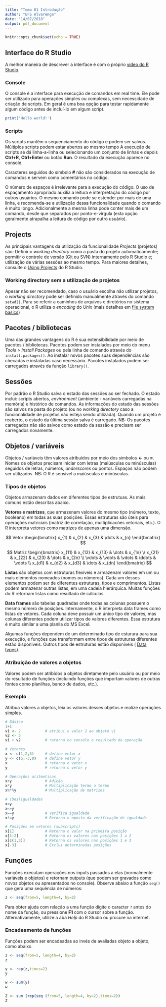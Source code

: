 ```yaml
---
title: "Tomo 01 Introdução"
author: "EFS Alvarenga"
date: "14/07/2018"
output: pdf_document
---
```


```r
knitr::opts_chunk$set(echo = TRUE)
```

## Interface do R Studio

A melhor maneira de descrever a interface é com o próprio [vídeo do R Studio](https://vimeo.com/97166163).


### Console

O console é a interface para execução de comandos em real time.
Ele pode ser utilizado para operações simples ou complexas, sem necessidade de criação de scripts.
Em geral é uma boa opção para testar rapidamente algum código antes de incluí-lo em algum script.

```r
print('Hello world!')
```


### Scripts

Os scripts mantêm o sequenciamento do código e podem ser salvos.
Múltiplos scripts podem estar abertos ao mesmo tempo
A execução de scripts se dá linha-a-linha ou selecionando um conjunto de linhas e depois **Ctrl+R**, **Ctrl+Enter** ou botão **Run**.
O resultado da execução aparece no console.

Caracteres seguidos do símbolo **#** não são considerados na execução de comandos e servem como comentários no código.

O número de espaços é irrelevante para a execução do código.
O uso de espaçamento apropriado auxilia a leitura e interpretação do código por outros usuários.
O mesmo comando pode se estender por mais de uma linha, e recomenda-se a utilização dessa funcionalidade quando o comando é muito longo.
Adicionalmente a mesma linha pode conter mais de um comando, desde que separados por ponto-e-vírgula (esta opção geralmente atrapalha a leitura do código por outro usuário).

## Projects

As principais vantagens da utilização da funcionalidade _Projects_ (projetos) são:
Definir o _working directory_ como a pasta do projeto automaticamente;
permitir o controle de versão (Git ou SVN) internamente pelo R Studio e;
utilização de várias sessões ao mesmo tempo.
Para maiores detalhes, consulte o [Using Projects](https://support.rstudio.com/hc/en-us/articles/200526207-Using-Projects) do R Studio.

### Working directory sem a utilização de projetos
Apesar não ser recomendado, caso o usuário escolha não utilizar projetos, o _working directory_ pode ser definido manualmente através do comando `setwd()`.
Para se referir a caminhos de arquivos e diretórios no sistema operacional, o R utiliza o _encoding_ do *Unix* (mais detalhes em [file system basics](http://www.osdata.com/programming/shell/filesystembasics.html))


## Pacotes / bibliotecas

Uma das grandes vantagens do R é sua extensibilidade por meio de pacotes / bibliotecas.
Pacotes podem ser instalados por meio do menu _Tools > Install Packages_ ou pela linha de comando através do `install.packages()`.
Ao instalar novos pacotes suas dependências são checadas e instaladas caso necessário.
Pacotes instalados podem ser carregados através da função `library()`. 


## Sessões

Por padrão o R Studio salva o estado das sessões ao ser fechado. O estado inclui: scripts abertos, _environment_ (ambiente - variáveis carregadas na memória) e histórico de comandos.
As informações do estado das sessões são salvos na pasta do projeto (ou no _working directory_ caso a funcionalidade de projetos não esteja sendo utilizada).
Quando um projeto é reaberto, o estado da última sessão salva é carregado.
NB: Os pacotes carregados não são salvos como estado da sessão e precisam ser carregados novamente.


## Objetos / variáveis

Objetos / variáveis têm valores atribuídos por meio dos símbolos **<-** ou **=**.
Nomes de objetos precisam iniciar com letras (maiúsculas ou minúsculas) seguidos de letras, números, _underscores_ ou pontos.
Espaços não podem ser utilizados.
NB: O R é sensível a maiúsculas e minúsculas.

### Tipos de objetos

Objetos armazenam dados em diferentes tipos de estrutuas.
As mais comuns estão descritas abaixo.

**Vetores e matrizes**, que armazenam valores do mesmo tipo (número, texto, booleano) em todas as suas posições.
Essas estruturas são úteis para operações matriciais (matriz de correlação, multiplicacões vetoriais, etc.).
O R interpreta vetores como matrizes de apenas uma dimensão.

$$
Vetor
\begin{bmatrix}
    x_{1} & x_{2} & x_{3} & \dots  & x_{n}
\end{bmatrix}
$$

$$
Matriz
\begin{bmatrix}
    x_{11} & x_{12} & x_{13} & \dots  & x_{1n} \\
    x_{21} & x_{22} & x_{23} & \dots  & x_{2n} \\
    \vdots & \vdots & \vdots & \ddots & \vdots \\
    x_{d1} & x_{d2} & x_{d3} & \dots  & x_{dn}
\end{bmatrix}
$$

**Listas** são objetos com estruturas flexíveis e armazenam valores em um ou mais elementos nomeados (nomes ou números).
Cada um desses elementos podem ser de diferentes estruturas, tipos e comprimentos.
Listas podem armazenar outras listas, em uma cadeia hierárquica.
Muitas funções do R retornam listas como resultado de cálculos.

**Data frames** são tabelas quadradas onde todas as colunas possuem o mesmo número de posições.
Internamente, o R interpreta data frames como listas de vetores.
Cada coluna deve possuir um único tipo de valores, mas colunas diferentes podem utilizar tipos de valores diferentes.
Essa estrutura é muito similar a uma planila do MS Excel.

Algumas funções dependem de um determinado tipo de esturura para sua execução, e funções que transformam entre tipos de estruturas diferentes estão disponiveis.
Outros tipos de estruturas estão disponíveis ( [Data types](https://www.statmethods.net/input/datatypes.html)).

### Atribuição de valores a objetos

Valores podem ser atribídos a objetos diretamente pelo usuário ou por meio do resultado de funções (incluindo funções que importam valores de outras fontes como planilhas, banco de dados, etc.).

### Exemplo

Atribua valores a objetos, leia os valores desses objetos e realize operações simples.

```r
# Básico
1+1
v1 <- 2	          # atribui o valor 2 ao objeto v1
v2 <- 3
v1 + v2           # retorna no console o resultado da operação

# Vetores
x <- c(1,2,3)     # define vetor x
y <- c(5,-3,0)    # define vetor y
x                 # retorna o vetor x
y                 # retorna o vetor y

# Operações aritmeticas
x+y               # Adição
x*y               # Multiplicação termo a termo
x%*%y             # Multiplicação de matrizes

# (Des)igualdades
x<y
x<=y
x==y              # Verifica igualdade
x!=y              # Retorna o oposto da verificação de igualdade

# Posições em vetores (subscripts)
x[1]              # Retorna o valor na primeira posição
x[1:2]            # Retorna os valores nas posições 1 a 2
x[c(1,3)]         # Retorna os valores nas posições 1 e 3
x[-3]             # Exclui determinadas posições
```


## Funções

Funções executam operações nos inputs passados a elas (normalmente variáveis e objetos) e retornam outputs (que podem ser gravados como novos objetos ou apresentados no console).
Observe abaixo a função `seq()` que gera uma sequência de números:

```r
z <- seq(from=5, length=4, by=2)
```

Para obter ajuda com relação a uma função digite o caracter `?` antes do nome da função, ou pressione **F1** com o cursor sobre a função.
Alternativamente, utilize a aba _Help_ do R Studio ou procure na internet.

### Encadeamento de funções

Funções podem ser encadeadas ao invés de avaliadas objeto a objeto, como abaixo.

```r
z <- seq(from=5, length=4, by=2)
z

y <- rep(z,times=2)
y

w <- sum(y)
w

Z <- sum (rep(seq (from=5, length=4, by=2),times=2))
Z
```

